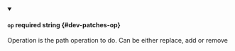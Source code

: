 
<details className="config-field" data-expandable="false" open>
<summary>

#### `op` <span class="config-field-required" data-required="false">required</span> <span class="config-field-type">string</span> <span class="config-field-default"></span> <span class="config-field-enum"></span> {#dev-patches-op}

Operation is the path operation to do. Can be either replace, add or remove

</summary>



</details>
